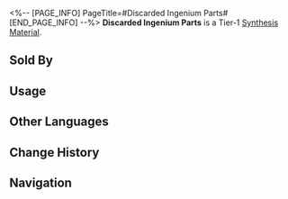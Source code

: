 <%-- [PAGE_INFO]
PageTitle=#Discarded Ingenium Parts#
[END_PAGE_INFO] --%>
{{Item Infobox
|id          = 180008
|image       = Item Discarded Ingenium Parts.png
|type        = Synthesis Material
|invCategory = Other Materials
|rarity      = 1
|effect      = 
|description = Tier 1 Synthesis Material
|source1     = [[Assignment]] Rewards
|source2     = [[Oldies Depot]]
|source3     = [[Calyx (Golden)]]
}}
{{Description|To a bystander, it's just trash. To a craftsman, it's leftover materials. To a recycler, it's credits. Only skilled artisans who truly understand the art of ingenia can see valuable treasures in what others deem wasteful.<br /><br />''"It is said that in the Great Trial of the Furnace, to challenge Mr. Yingxing, they gave him a pile of defective products and waste. But after a day and night, he crafted a lifelike mechanical lion that moved as if it was alive."''}}
'''Discarded Ingenium Parts''' is a Tier-1 [[Synthesis Material]].

==Sold By==
{{Shop Availability}}

==Usage==
{{Craft Usage}}

==Other Languages==
{{Other Languages
|en   = Discarded Ingenium Parts
|zhs  = 废弃机巧零件
|zht  = 廢棄機巧零件
|ja   = 廃棄された機巧部品
|ko   = 폐기된 기교 부속품
|es   = Componentes mecánicos abandonados
|fr   = Pièces d'ingéniosité jetées
|ru   = Выброшенная запчасть изобретения
|th   = Discarded Ingenium Parts
|vi   = Linh Kiện Máy Móc Bỏ
|de   = Ausrangierte Ingeniumsteile
|id   = Discarded Ingenium Parts
|pt   = Partes de Engenho Descartadas
}}

==Change History==
{{Change History|1.3}}

==Navigation==
{{Synthesis Material Navbox}}